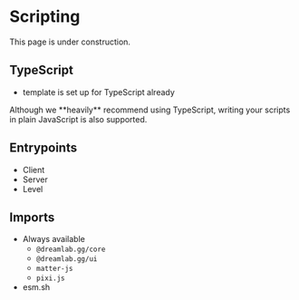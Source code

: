 
# Scripting

<Callout type='info'>This page is under construction.</Callout>

## TypeScript

- template is set up for TypeScript already

<Callout>
  Although we **heavily** recommend using TypeScript, writing your scripts in
  plain JavaScript is also supported.
</Callout>

## Entrypoints

- Client
- Server
- Level

## Imports

- Always available
  - `@dreamlab.gg/core`
  - `@dreamlab.gg/ui`
  - `matter-js`
  - `pixi.js`
- esm.sh
